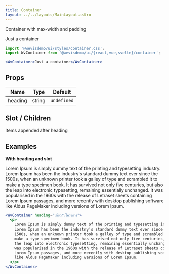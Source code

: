 ```yaml
---
title: Container
layout: ../../layouts/MainLayout.astro
---
```



Container with max-width and padding

<div class="not-prose component-preview">
  <WvContainer>Just a container</WvContainer>
</div>

```jsx
import '@wevisdemo/ui/styles/container.css';
import WvContainer from '@wevisdemo/ui/{react,vue,svelte}/container';
```

```jsx
<WvContainer>Just a container</WvContainer>
```

## Props

| Name    | Type   | Default     |
| ------- | ------ | ----------- |
| heading | string | `undefined` |

## Slot / Children

Items appended after heading

## Examples

**With heading and slot**

<div class="not-prose component-preview">
  <WvContainer heading="เกี่ยวกับโครงการ">
    <p>
      Lorem Ipsum is simply dummy text of the printing and typesetting industry.
      Lorem Ipsum has been the industry's standard dummy text ever since the
      1500s, when an unknown printer took a galley of type and scrambled it to
      make a type specimen book. It has survived not only five centuries, but
      also the leap into electronic typesetting, remaining essentially
      unchanged. It was popularised in the 1960s with the release of Letraset
      sheets containing Lorem Ipsum passages, and more recently with desktop
      publishing software like Aldus PageMaker including versions of Lorem
      Ipsum.
    </p>
  </WvContainer>
</div>

```jsx
<WvContainer heading="เกี่ยวกับโครงการ">
  <p>
    Lorem Ipsum is simply dummy text of the printing and typesetting industry.
    Lorem Ipsum has been the industry's standard dummy text ever since the
    1500s, when an unknown printer took a galley of type and scrambled it to
    make a type specimen book. It has survived not only five centuries, but also
    the leap into electronic typesetting, remaining essentially unchanged. It
    was popularised in the 1960s with the release of Letraset sheets containing
    Lorem Ipsum passages, and more recently with desktop publishing software
    like Aldus PageMaker including versions of Lorem Ipsum.
  </p>
</WvContainer>
```
